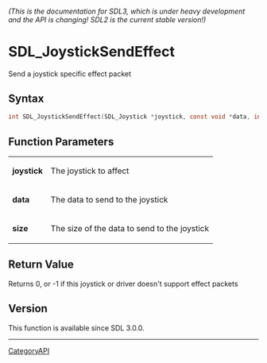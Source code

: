 ====== (This is the documentation for SDL3, which is under heavy development and the API is changing! SDL2 is the current stable version!) ======
= SDL_JoystickSendEffect =

Send a joystick specific effect packet 

== Syntax ==

<syntaxhighlight lang='c'>
int SDL_JoystickSendEffect(SDL_Joystick *joystick, const void *data, int size);
</syntaxhighlight>

== Function Parameters ==

{|
|'''joystick'''
|The joystick to affect
|-
|'''data'''
|The data to send to the joystick
|-
|'''size'''
|The size of the data to send to the joystick
|}

== Return Value ==

Returns 0, or -1 if this joystick or driver doesn't support effect packets

== Version ==

This function is available since SDL 3.0.0.

----
[[CategoryAPI]]


